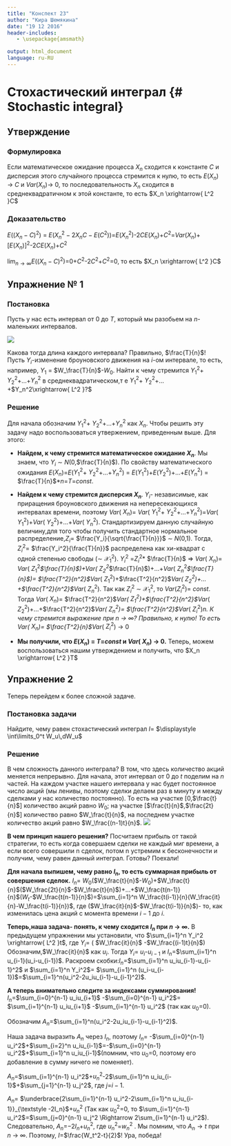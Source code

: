 ```yaml
---
title: "Конспект 23"
author: "Кира Шемякина"
date: "19 12 2016"
header-includes:
   - \usepackage{amsmath}

output: html_document
language: ru-RU
---
```

# Стохастический интеграл {# Stochastic integral}
## Утверждение 
### Формулировка
Если математическое ожидание процесса $X_n$ сходится к константе $C$ и дисперсия этого случайного процесса стремится к нулю, то есть   $E(X_n)$  $\rightarrow$ $C$ и  $Var(X_n)$$\rightarrow$ 0, то последовательность  $X_n$ сходится в среднеквадратичном к этой константе, то есть $X_n  \xrightarrow{ L^2 }C$

### Доказательство

 $E((X_n-С)^2)$ = $E(X_n^2-2X_nС-E(С^2))$=$E(X_n^2)$-2$C$$E(X_n)$+$C^2$=$Var(X_n)$+$[E (X_n)]^2$-2$C$$E (X_n)$+$C^2$
 
$\lim_{n\to\infty}E((X_n-С)^2)$=0+$C^2$-2$C^2$+$C^2$=0, то есть $X_n  \xrightarrow{ L^2 }C$

## Упражнение № 1
### Постановка
Пусть у нас есть интервал от 0 до $T$, который мы разобьем на $n$-маленьких интервалов. 

![](https://pp.vk.me/c836433/v836433801/10d16/O8tZlMfoP5w.jpg)

Какова тогда длина каждого интервала? Правильно, $\frac{T}{n}$! Пусть $Y_i$-изменение броуновского движения на $i$-ом интервале, то есть, например, $Y_1$ = $W_\frac{T}{n}$-$W_0$. Найти к чему стремится  $Y_1^2$+ $Y_2^2$+...+$Y_n^2$ в среднеквадратическом,т е $Y_1^2$+ $Y_2^2$+...+$Y_n^2\xrightarrow{ L^2 }?$ 

### Решение
Для начала обозначим $Y_1^2$+ $Y_2^2$+...+$Y_n^2$ как $X_n$. Чтобы решить эту задачу надо воспользоваться утвержением, приведенным выше. Для этого:

* **Найдем, к чему стремится математическое ожидание $X_n$**. Мы знаем, что $Y_i$ $\sim$ $N$(0,$\frac{T}{n}$).  По свойству математического ожидания $E$($X_n$)=$E$($Y_1^2$+ $Y_2^2$+...+$Y_n^2$) = $E$($Y_1^2$)+$E$($Y_2^2$)+...+$E$($Y_n^2$) = $\frac{T}{n}$*$n$=$T$=$const$.

* **Найдем к чему стремится дисперсия $X_n$**. $Y_i$- независимые, как приращения броуновского движения на непересекающихся интервалах времени, поэтому $Var$( $X_n$)= $Var$( $Y_1^2$+ $Y_2^2$+...+$Y_n^2$)=$Var$( $Y_1^2$)+$Var$( $Y_2^2$)+...+$Var$( $Y_n^2$).  Стандартизируем данную случайную величину,для того чтобы получить стандартное нормальное распределение,$Z_i$= $\frac{Y_i}{\sqrt{\frac{T}{n}}}$ $\sim$ $N$(0,1). Тогда, $Z_i^2$= $\frac{Y_i^2}{\frac{T}{n}}$ распределена как хи-квадрат с одной степенью свободы ($\sim$ $\mathcal{X}_1^2$). $Y_i^2$ =$Z_i^2$* $\frac{T}{n}$ $\Rightarrow$ $Var$( $X_n$)= $Var$( $Z_1^2$*$\frac{T}{n}$)+$Var$( $Z_2^2$*$\frac{T}{n}$)+...+$Var$( $Z_n^2$*$\frac{T}{n}$)= $\frac{T^2}{n^2}$*$Var$( $Z_1^2$)+$\frac{T^2}{n^2}$*$Var$( $Z_2^2$)+...+$\frac{T^2}{n^2}$*$Var$( $Z_n^2$). Так как $Z_i^2$ $\sim$ $\mathcal{X}_1^2$, то $Var$($Z_i^2$)= $const$. 
 Тогда $Var$( $X_n$)= $\frac{T^2}{n^2}$*$Var$( $Z_1^2$)+$\frac{T^2}{n^2}$*$Var$( $Z_2^2$)+...+$\frac{T^2}{n^2}$*$Var$( $Z_n^2$)= $\frac{T^2}{n^2}$*$Var$( $Z_i^2$)*$n$. К чему стремится выражение при $n$ $\rightarrow$ $\infty$? Правильно, к нулю! То есть $Var$( $X_n$)= $\frac{T^2}{n}$*$Var$( $Z_i^2$) $\rightarrow$ 0
 * **Мы получили, что $E$($X_n$) = $T$=$const$ и $Var$( $X_n$) $\rightarrow$ 0.** Теперь, можем воспользоваться нашим утверждением и получить, что $X_n  \xrightarrow{ L^2 }T$
 
## Упражнение 2
Теперь перейдем к более сложной задаче.

### Постановка задачи
Найдите, чему равен стохастический интеграл $I$= $\displaystyle
\int\limits_0^t W_u\,dW_u$

### Решение
В чем сложность данного интеграла? В том, что здесь количество акций меняется непрерывно. Для начала, этот интервал от 0 до $t$ поделим на $n$ частей. На каждом участке нашего интервала у нас будет постоянное число акций (мы ленивы, поэтому сделки делаем раз в минуту и между сделками у нас количество постоянно). То есть на участке [0,$\frac{t}{n}$] количество акций равно $W_0$; на участке [$\frac{t}{n}$,$\frac{2t}{n}$] количество равно $W_\frac{t}{n}$, на последнем участке количество акций равно $W_\frac{(n-1)t}{n}$. 
![](https://pp.vk.me/c836433/v836433801/10cfa/LePvOpoKHCU.jpg)

**В чем принцип нашего решения?** Посчитаем прибыль от такой стратегии, то есть когда совершаем сделки не каждый миг времени, а если всего совершили n сделок, потом n устремим к бесконечности и получим, чему равен данный интеграл. Готовы? Поехали!

**Для начала выпишем, чему равно $I_n$, то есть суммарная прибыль от совершения сделок.** $I_n$= $W_0$($W_\frac{t}{n}$-$W_0$)+$W_\frac{t}{n}$($W_\frac{2t}{n}$-$W_\frac{t}{n}$)+...+$W_\frac{t(n-1)}{n}$($W_t$-$W_\frac{t(n-1)}{n}$)=$\sum_{i=1}^n W_\frac{t(i-1)}{n}(W_\frac{it}{n}-W_\frac{t(i-1)}{n})$, где ($W_\frac{it}{n}$-$W_\frac{t(i-1)}{n}$)- то, как изменилась цена акций с момента времени $i-1$ до $i$.
 
**Теперь,наша задача- понять, к чему сходится $I_n$ при $n$ $\rightarrow$ $\infty$.** В предыдущем упражнении мы установили, что $\sum_{i=1}^n Y_i^2 \xrightarrow{ L^2 }t$, где $Y_i$= ( $W_\frac{it}{n}$ -$W_\frac{(i-1)t}{n}$) Обозначим,$W_\frac{it}{n}$ как $u_i$. Тогда $Y_i$= $u_i$-$u_{i-1}$ и $I_n$=$\sum_{i=1}^n u_{i-1}(u_i-u_{i-1})$. Раскроем скобки:$I_n$=$\sum_{i=1}^n u_iu_{i-1}-u_{i-1}^2$ и $\sum_{i=1}^n Y_i^2$= $\sum_{i=1}^n (u_i-u_{i-1})$=$\sum_{i=1}^n(u_i^2-2u_iu_{i-1}-u_{i-1}^2)$.
 
**А теперь внимательно следите за индексами суммирования!** $I_n$=$\sum_{i=0}^{n-1} u_iu_{i+1}$ -$\sum_{i=0}^{n-1} u_i^2$= $\sum_{i=1}^{n-1} u_iu_{i+1}$ -$\sum_{i=1}^{n-1} u_i^2$ (так как $u_0$=0).

Обозначим $A_n$=$\sum_{i=1}^n(u_i^2-2u_iu_{i-1}-u_{i-1}^2)$.

Наша задача выразить $A_n$ через $I_n$, поэтому $I_n$= -$\sum_{i=0}^{n-1} u_i^2$+$\sum_{i=2}^n u_iu_{i-1}$=-$\sum_{i=0}^{n-1} u_i^2$+$\sum_{i=1}^n u_iu_{i-1}$(помним, что $u_0$=0, поэтому его добавление в сумму ничего не поменяет).

$A_n$=$\sum_{i=1}^{n-1} u_i^2$+$u_n^2$-2$\sum_{i=1}^n u_iu_{i-1}$+$\sum_{j=1}^{n-1} u_j^2$, где $j$=$i-1$. 

$A_n$= $\underbrace{2\sum_{i=1}^{n-1} u_i^2-2\sum_{i=1}^n u_iu_{i-1}}_{\textstyle -2I_n}$+$u_n^2$
(Так как $u_0^2$=0, то $\sum_{i=1}^{n-1} u_i^2$=$\sum_{j=0}^{n-1} u_j^2 \Rightarrow 2\sum_{i=1}^{n-1} u_i^2$). Следовательно, $A_n$=$-2I_n$+$u_n^2$, где $u_n^2$=$w_n^2$ . Мы помним, что $A_n \rightarrow t$ при $n$ $\rightarrow$ $\infty$. Поэтому, $I$=$\frac{W_t^2-t}{2}$! Ура, победа!
